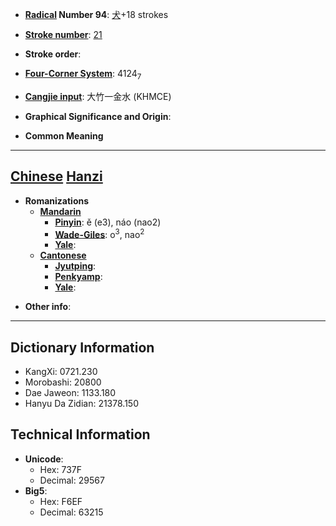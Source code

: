 * '''[[Wiktionary:Chinese radical index| Radical]] Number 94''': [[Wiktionary:Chinese radical index 犬|犬]]+18 strokes

* '''[[Wiktionary:Chinese total strokes index|Stroke number]]''': [[Wiktionary:Chinese total strokes index 21|21]]

* '''Stroke order''': 

* '''[[Wiktionary:Chinese four corner index|Four-Corner System]]''': 4124<sub>7</sub>

* '''[[Wiktionary:Chinese Cangjie index|Cangjie input]]''': 大竹一金水 (KHMCE)

* '''Graphical Significance and Origin''': 

* '''Common Meaning'''

----

== [[Chinese]] [[Hanzi]] ==

* '''Romanizations'''
** '''[[Mandarin]]'''
*** '''[[Pinyin]]''': ě (e3), náo (nao2)
*** '''[[Wade-Giles]]''': o<sup>3</sup>, nao<sup>2</sup>
*** '''[[Yale]]''': 
** '''[[Cantonese]]'''
*** '''[[Jyutping]]''':
*** '''[[Penkyamp]]''': 
*** '''[[Yale]]''': 

* '''Other info''': 

----

== Dictionary Information ==

* KangXi: 0721.230
* Morobashi: 20800
* Dae Jaweon: 1133.180
* Hanyu Da Zidian: 21378.150

== Technical Information ==

* '''Unicode''':
** Hex: 737F
** Decimal: 29567
* '''Big5''':
** Hex: F6EF
** Decimal: 63215
